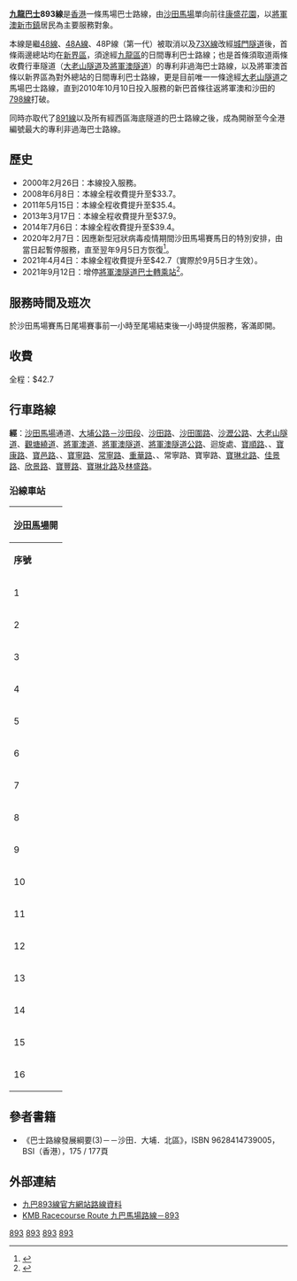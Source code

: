 {{公共汽車路線基礎資訊
|路線名稱             = 九龍巴士893線
|外文名稱             = KMB Route 893
|代表圖像             = KMB UU2854 893.jpg
|代表圖像二           = 
|經營者               = 九龍巴士
|所屬車廠             = 九龍灣車廠（K）
|路線用車             = 不固定
|起點站               = [[沙田馬場|沙田馬場]]
|途經地點             = [[大老山隧道|大老山隧道]]、[[觀塘繞道|觀塘繞道]]、[[將軍澳隧道|將軍澳隧道]]、[[尚德邨|尚德邨]]、[[坑口_(香港)|坑口]]、[[寶林|寶林]]、[[翠林|翠林]]
|終點站               = [[康盛花園|康盛花園]]
|路線性質             = 馬場特別單程線
|全程行駛里程         = 30.8公里
|全程行車時間         = 58分鐘
|服務時間             = 由尾場賽事前一小時至尾場結束後一小時提供服務
|起點站服務時間       = 
|終點站服務時間       = 
|班次頻率             = 客滿即開
|全程收費             = $42.7
|服務時間以外替代路線 = [[港鐵|港鐵]]<br>[[新巴798线|新巴798线]]
|主要競爭交通         = 同上
}}
{{portal|香港巴士路線}}

'''[[九龍巴士|九龍巴士]]893線'''是[[香港|香港]]一條馬場巴士路線，由[[沙田馬場|沙田馬場]]單向前往[[康盛花園|康盛花園]]，以[[將軍澳新市鎮|將軍澳新市鎮]]居民為主要服務對象。

本線是繼[[九龍巴士48線|48線]]、[[九龍巴士48A線_(第一代)|48A線]]、48P線（第一代）被取消以及[[九龍巴士73X線|73X線]]改經[[城門隧道|城門隧道]]後，首條兩邊總站均在[[新界區|新界區]]，須途經[[九龍區|九龍區]]的日間專利巴士路線；也是首條須取道兩條收費行車隧道（[[大老山隧道|大老山隧道]]及[[將軍澳隧道|將軍澳隧道]]）的專利非過海巴士路線，以及將軍澳首條以新界區為對外總站的日間專利巴士路線，更是目前唯一一條途經[[大老山隧道|大老山隧道]]之馬場巴士路線，直到2010年10月10日投入服務的新巴首條往返將軍澳和沙田的[[新巴798線|798線]]打破。

同時亦取代了[[九龍巴士891線|891線]]以及所有經西區海底隧道的巴士路線之後，成為開辦至今全港編號最大的專利非過海巴士路線。

==歷史==
*2000年2月26日：本線投入服務。
*2008年6月8日：本線全程收費提升至$33.7。
*2011年5月15日：本線全程收費提升至$35.4。
*2013年3月17日：本線全程收費提升至$37.9。
*2014年7月6日：本線全程收費提升至$39.4。
*2020年2月7日：因應新型冠狀病毒疫情期間沙田馬場賽馬日的特別安排，由當日起暫停服務，直至翌年9月5日方恢復<ref>{{Cite web |url=https://search.kmb.hk/KMBWebSite/AnnouncementPicture.ashx?url=1630460442_2715_0.pdf |title=沙田馬場特別巴士服務 |accessdate=2021-09-02 |archive-date=2021-09-04 |archive-url=https://web.archive.org/web/20210904220450/https://search.kmb.hk/kmbwebsite/AnnouncementPicture.ashx?url=1630460442_2715_0.pdf |dead-url=no }}</ref>。
*2021年4月4日：本線全程收費提升至$42.7（實際於9月5日才生效）。
*2021年9月12日：增停[[將軍澳隧道巴士轉乘站|將軍澳隧道巴士轉乘站]]<ref>{{Cite web |url=https://search.kmb.hk/KMBWebSite/AnnouncementPicture.ashx?url=1631176905_3612_0.pdf |title=893 新增巴士站 |access-date=2021-09-14 |archive-date=2021-09-15 |archive-url=https://web.archive.org/web/20210915051123/https://search.kmb.hk/kmbwebsite/AnnouncementPicture.ashx?url=1631176905_3612_0.pdf |dead-url=no }}</ref>。

==服務時間及班次==
於沙田馬場賽馬日尾場賽事前一小時至尾場結束後一小時提供服務，客滿即開。

==收費==
全程：$42.7
{{fare-remarks|KMB|fcs=N}}

==行車路線==
'''經'''：[[沙田馬場|沙田馬場]]通道、[[大埔公路－沙田段|大埔公路－沙田段]]、[[沙田路_(香港)|沙田路]]、[[沙田圍路|沙田圍路]]、[[沙瀝公路|沙瀝公路]]、[[大老山隧道|大老山隧道]]、[[觀塘繞道|觀塘繞道]]、[[將軍澳道|將軍澳道]]、[[將軍澳隧道|將軍澳隧道]]、[[將軍澳隧道公路|將軍澳隧道公路]]、迴旋處、[[寶順路|寶順路]]、{{tsl|zh-yue|唐明街}}、[[寶康路|寶康路]]、[[寶邑路|寶邑路]]、{{tsl|zh-yue|昭信路}}、[[寶寧路|寶寧路]]、[[常寧路|常寧路]]、[[重華路|重華路]]、{{tsl|zh-yue|培成路}}、常寧路、寶寧路、[[寶琳北路|寶琳北路]]、[[佳景路|佳景路]]、[[欣景路|欣景路]]、[[寶豐路|寶豐路]]、[[寶琳北路|寶琳北路]]及[[林盛路|林盛路]]。

===沿線車站===
{|class="wikitable" style="text-align: center"
!colspan=3|[[沙田馬場|沙田馬場]]開
|-
!'''序號'''!!'''車站名稱'''!!'''位置'''
|-
|1||colspan=2|[[沙田馬場巴士總站|沙田馬場巴士總站]]
{{Routemapbreak|colspan=3|{{SR|1}}[[沙田路_(香港)|沙田路]]；[[沙瀝公路|沙瀝公路]]}}
|-
|2||[[大老山隧道|大老山隧道]]||[[大老山公路|大老山公路]]
{{Routemapbreak|colspan=3|{{SR|2}}大老山隧道、[[觀塘繞道|觀塘繞道]]；{{SR|7}}[[將軍澳道|將軍澳道]]}}
|-
|3||[[將軍澳隧道轉車站|將軍澳隧道轉車站]]（P3）||[[將軍澳隧道|將軍澳隧道]]
{{Routemapbreak|colspan=3|{{SR|7}}將軍澳隧道}}
|-
|4||[[唐明苑|唐明苑]]||rowspan=2|{{tsl|zh-yue|唐明街}}
|-
|5||[[尚德邨|尚德邨]]尚智樓
|-
|6||[[煜明苑|煜明苑]]||{{tsl|zh-yue|昭信路}}
|-
|7||[[明德邨|明德邨]]||[[寶寧路|寶寧路]]
|-
|8||colspan=2|[[重華路|重華路]]
|-
|9||colspan=2|[[培成路|培成路]]
|-
|10||[[厚德邨|厚德邨]]||寶寧路
|-
|11||[[景林邨|景林邨]]||[[寶琳北路|寶琳北路]]
|-
|12||colspan=2|[[欣景路|欣景路]]
|-
|13||[[英明苑|英明苑]]||rowspan=3|寶琳北路
|-
|14||[[寶林邨|寶林邨]]寶仁樓
|-
|15||[[翠林邨|翠林邨]]
|-
|16||colspan=2|[[康盛花園巴士總站|康盛花園巴士總站]]
|}

==參者書籍==
*《巴士路線發展綱要(3)－－沙田．大埔．北區》，ISBN 9628414739005，BSI（香港），175 / 177頁

==外部連結==
*[http://www.kmb.hk/chinese.php?page=search&prog=route_no.php&route_no=893 九巴893線官方網站路線資料] {{Wayback|url=http://www.kmb.hk/chinese.php?page=search&prog=route_no.php&route_no=893 |date=20070524181516 }}
*[http://www.681busterminal.com/893.html KMB Racecourse Route 九巴馬場路線－893] {{Wayback|url=http://www.681busterminal.com/893.html |date=20200925153843 }}

{{沙田區巴士路線列表}}{{西貢區巴士路線列表}}{{大老山隧道巴士路線}}{{將軍澳隧道巴士路線}}{{香港賽馬日特別巴士路線}}

[[Category:九龍巴士路線|893]]
[[Category:沙田區巴士路線|893]]
[[Category:西貢區巴士路線|893]]
[[Category:香港賽馬日特別巴士路線|893]]